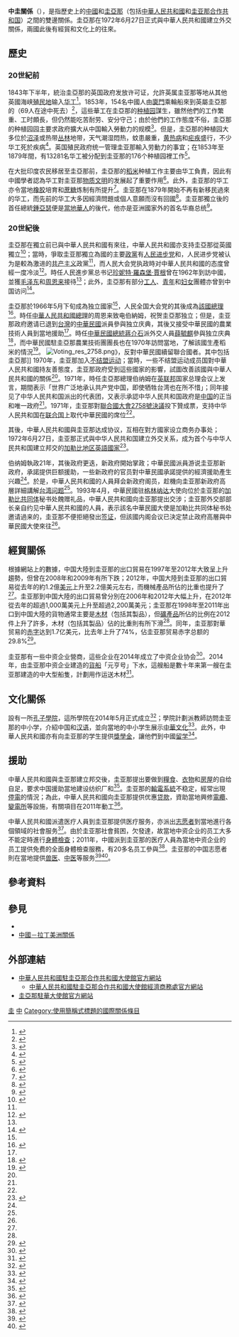 {{NoteTA|T=zh-cn:中圭关系;zh-hk:中圭關係;zh-tw:中蓋關係;|1=zh-cn:中圭;zh-hk:中圭;zh-tw:中蓋;|2=zh-cn:圭亚那;zh-hk:圭亞那;zh-tw:蓋亞那;|G1=地名}}

{{not|中華民國與蓋亞那關係}}

{{Infobox bilateral relations|中圭|中國|圭亞那
|map=China Guyana Locator.png
|mission1=[[中國駐圭亞那大使館|中國駐圭亞那大使館]]
|mission2=[[圭亞那駐華大使館|圭亞那駐華大使館]]
|envoytitle1=[[中國駐圭亞那大使列表|大使]]
|envoy1=[[郭海燕|郭海燕]]
|envoytitle2=[[圭亞那駐華大使列表|大使]]
|envoy2=[[周雅欣|周雅欣]]<ref>{{cite web |title = 驻华大使到任顺序及递交国书日期 |url = https://www.mfa.gov.cn/web/lbfw_673061/fgzl_673083/202201/t20220114_10495616.shtml |publisher = 中华人民共和国外交部 }}</ref>
}}

'''中圭關係'''（{{lang-en|China–Guyana relations}}），是指歷史上的[[中國歷史|中國]]和[[圭亞那歷史|圭亞那]]（包括[[中華人民共和國|中華人民共和國]]和[[圭亚那合作共和国|圭亚那合作共和国]]）之間的雙邊關係。圭亞那在1972年6月27日正式與中華人民共和國建立外交關係，兩國此後有經貿和文化上的往來。

== 歷史 ==
=== 20世紀前 ===
1843年下半年，統治圭亞那的英国政府发放许可证，允許英属圭亚那等地从其他英國海峡[[殖民地|殖民地]]输入[[华工|华工]]<ref>{{cite book|title=出国华工与清朝官员: 晚清时期中国对海外华人的保护(一八五一-一九一一年)|publisher=中国友誼出版社|year=1990}}</ref>{{Rp|91}}。1853年，154名中國人由[[廈門|廈門]]乘輪船來到英屬圭亞那的{{link-en|德梅拉拉|Demerara}}（69人在途中死去）<ref>{{cite web |title=美洲華人小史 |url=http://www.people.com.cn/BIG5/paper39/1187/178857.html |website=人民网 |accessdate=2015-08-25 |archiveurl=https://archive.is/20150825054018/http://www.people.com.cn/BIG5/paper39/1187/178857.html |archivedate=2015-08-25 |deadurl=no }}</ref>，這些華工在圭亞那的[[种植园|种植园]]謀生，雖然他們的工作繁重、工时頗長，但仍然能吃苦耐劳、安分守己；由於他們的工作態度不俗，圭亞那的种植园园主要求政府擴大从中国輸入勞動力的规模<ref>{{cite book|author1=周南京|title=华侨华人百科全书: 历史卷|publisher=中国华侨出版社|year=2002}}</ref>{{Rp|170}}。但是，圭亞那的种植园大多位於[[沼泽|沼泽]]或热带[[丛林|丛林]]地带，天气潮湿悶热，蚊患嚴重，[[黄热病|黄热病]]和[[疟疾|疟疾]]盛行，不少华工死於疾病<ref>{{cite book|author1=杨松 (编)|author2=杨卫华|title=世纪华人风云实录|volume=1|publisher=经济日报出版社|year=1998}}</ref>{{Rp|168}}。英国殖民政府统一管理圭亚那輸入劳動力的事宜；在1853年至1879年間，有13281名华工被分配到圭亚那的176个种植园裡工作<ref>{{cite book|author1=吴风斌|title=契约华工史|publisher=江西人民出版社|year=1988}}</ref>{{Rp|290}}。

在大批印度农民移居至圭亞那前，圭亞那的[[稻米|稻米]]种植工作主要由华工負責，因此有中國學者認為华工對圭亚那[[物质文明|物质文明]]的发展起了重要作用<ref>{{cite book|author1=李学勤|title=中华文化通志: 第10典. 中外文化交流|publisher=上海人民出版社}}</ref>{{Rp|243}}。此外，圭亚那的华工亦令當地[[橡胶|橡胶]]培育和[[蔗糖|蔗糖]]炼制有所提升<ref>{{cite book|title=中国秘密社会|volume=4|publisher=福建人民出版社|year=2002}}</ref>{{Rp|509}}。圭亚那在1879年開始不再有新移民過來的华工，而先前的华工大多因經濟問題或個人意願而沒有回國<ref>{{cite book|author1=李毅夫|author2=阮西湖|title=世界民族硏究|publisher=世界知识出版社|year=1984}}</ref>{{Rp|44}}。圭亚那獨立後的首任總統[[鍾亞瑟|鍾亞瑟]]便是[[圭亞那華人|當地華人]]的後代，他亦是亚洲國家外的首名华裔总统<ref>{{cite web |author1=王敏 (编) |title=你不知道的海外华裔领导人 |url=http://www.peopledaily-th.com/news.php?itemId=2443 |website=人民日报海外版泰国月刊 |accessdate=2015-08-27 |archiveurl=https://archive.is/20150827093358/http://www.peopledaily-th.com/news.php?itemId=2443 |archivedate=2015-08-27 |deadurl=no |date=2013-06-05 }}</ref>。

=== 20世紀後 ===
圭亞那在獨立前已與中華人民共和國有來往，中華人民共和國亦支持圭亞那從英國獨立<ref name=hands>{{cite book|author1=黄志良|title=新大陆的再发现: 周恩来与拉丁美洲|publisher=世界知识出版社|year=2004}}</ref>{{Rp|205}}；當時，爭取圭亚那獨立為國的主要[[政黨|政黨]]有[[人民进步党_(圭亚那)|人民进步党]]和{{link-en|人民全国大会党|People's National Congress}}，人民进步党被认为是較為激进的[[共产主义|共产主义]]政黨<ref name=hands/>{{Rp|205}}，而人民大会党执政時对中華人民共和國的态度曾經一度冷淡<ref name=hotncold>{{cite book|author1=裴坚章|title=中华人民共和国外交史: 1970-1978|publisher=世界知识出版社|year=1994}}</ref>{{Rp|432}}。時任人民進步黨总书记[[珍妮特·羅森堡·賈根|珍妮特·羅森堡·賈根]]曾在1962年到訪中國，並獲[[毛泽东|毛泽东]]和[[周恩来|周恩来]]接待<ref name=hands/>{{Rp|205}}；此外，圭亞那有部分[[工人|工人]]、[[青年|青年]]和[[妇女|妇女]]團體亦曾到中国访问<ref>{{cite book|author1=中華人民共和國外交部当代中国使节外交生涯编委会|title=当代中国使节外交生涯: 第五辑|publisher=世界知识出版社|year=1997}}</ref>。

圭亞那於1966年5月下旬成為独立國家<ref name=hotncold/>{{Rp|432}}，人民全国大会党的{{link-en|福布斯·伯納姆|Forbes Burnham}}其後成為[[圭亞那總理|該國總理]]<ref>{{cite web |author1=Rakesh Rampertab |title=Forbes Burnham |url=http://www.guyanaundersiege.com/Leaders/Burnham1.htm |website=GUYANA UNDER SIEGE |accessdate=2015-08-26 |archiveurl=https://archive.is/20140221011809/http://www.guyanaundersiege.com/Leaders/Burnham1.htm |archivedate=2014-02-21 |deadurl=no }}</ref>。時任[[中華人民共和國總理|中華人民共和國總理]]的周恩来致电伯納姆，祝贺圭亞那独立；但是，圭亚那政府邀请已退到[[台灣|台灣]]的[[中華民國|中華民國]]派員參與独立庆典，其後又接受中華民國的農業技術人員到當地援助<ref name=hotncold/>{{Rp|432}}。時任[[中華民國總統|中華民國總統]][[蔣介石|蔣介石]]派外交人員[[薛毓麒|薛毓麒]]參與独立庆典<ref>{{cite book|title=中華民國史事紀要|publisher=中華民國史料研究中心|year=1971|edition=初稿}}</ref>，而中華民國駐圭亞那農業技術團團長也在1970年訪問當地，了解該國生產稻米的情況<ref>{{cite book|author1=高松濤|year=1971|title=中華民國與新興國家之技術合作}}</ref>{{Rp|28}}。
[[File:Voting_res_2758.png|thumb]]》，反對中華民國續留聯合國者。其中包括圭亞那]]
1970年，圭亚那加入[[不结盟运动|不结盟运动]]；當時，一些不结盟运动成员国對中華人民共和國持友善態度，圭亚那政府受到這些國家的影響，試圖改善該國與中華人民共和國的關係<ref name=hotncold/>{{Rp|433}}。1971年，時任圭亞那總理伯纳姆在[[英联邦|英联邦]]国家总理会议上发言，期間表示「世界广泛地承认共产党中国，即使牺牲台湾也在所不惜」；同年接见了中华人民共和国派出的代表团，又表示{{link-en|圭亚那政治|Politics of Guyana|圭亚那政府}}承認中华人民共和国政府是[[中国|中国]]的正当和唯一政府<ref name=hotncold/>{{Rp|433}}。1971年，圭亚那對[[聯合國大會2758號決議|聯合國大會2758號決議]]投下贊成票，支持中华人民共和国在[[联合国|联合国]]上取代中華民國的席位<ref name=hotncold/>{{Rp|433}}。

其後，中華人民共和國與圭亚那达成协议，互相在對方國家设立商务办事处；1972年6月27日，圭亚那正式與中华人民共和国建立外交关系，成为首个与中华人民共和国建立邦交的[[加勒比地区|加勒比地区]][[英語國家|英語國家]]<ref>{{cite web |title=圭中关系 |url=http://www.guyanaembassybeijing.cn/newsch0.asp?type1=3 |website=圭亚那驻华大使馆 |accessdate=2015-08-26 |archiveurl=https://archive.is/20150826160535/http://www.guyanaembassybeijing.cn/newsch0.asp?type1=3 |archivedate=2015-08-26 |deadurl=no }}</ref>。

伯纳姆執政21年，其後政府更迭，新政府開始掌政；中華民國派員游说圭亚那新政府，承諾提供巨额援助，一些新政府的官员對中華民國承諾提供的經濟援助產生兴趣<ref name=hotncold/>{{Rp|394}}。於是，中華人民共和國的人員拜会新政府阁员，趁機向圭亚那新政府高層詳細講解[[台湾问题|台湾问题]]<ref name=hotncold/>{{Rp|394–395}}。1993年4月，中華民國驻[[格林纳达|格林纳达]]大使向位於圭亚那的[[加勒比共同体|加勒比共同体]]秘书处餽赠礼品，中華人民共和國向圭亚那提出交涉；圭亚那外交部部长亲自约见中華人民共和國的人員，表示該名中華民國大使是加勒比共同体秘书处邀请過来的，圭亚那不便拒絕發出[[签证|签证]]，但該國内阁会议已決定禁止政府高層與中華民國大使來往<ref name=hotncold/>{{Rp|395}}。

== 經貿關係 ==
{{Gallery
|title=中国－圭亚那貿易（1995年至2012年）
|width=300
|height=250
|align=center
|lines=1
|File:中国出口到圭亚那的产品 (1995 - 2012).png|中国大陸到圭亚那的出口貿易<ref name=tradea>{{cite web|author=Alexander Simoes|title=产品中国出口到圭亚那 (1995 - 2012)|url=https://atlas.media.mit.edu/zh/explore/stacked/hs/export/chn/guy/show/1995.2012/|publisher=Observatory of Economic Complexity|accessdate=2015-08-27}}</ref>
|File:圭亚那出口到中国的产品 (1995 - 2012).png|圭亚那到中国大陸的出口貿易<ref name=tradeb>{{cite web|author=Alexander Simoes|title=产品圭亚那出口到中国 (1995 - 2012)|url=https://atlas.media.mit.edu/zh/explore/stacked/hs/export/guy/chn/show/1995.2012/|publisher=Observatory of Economic Complexity|accessdate=2015-08-27}}</ref>
}}
根據{{link-en|經濟複雜性研究中心|The Observatory of Economic Complexity}}網站上的數據，中国大陸到圭亚那的出口貿易在1997年至2012年大致呈上升趨勢，但曾在2008年和2009年有所下跌；2012年，中国大陸到圭亚那的出口貿易從去年的約1.2億[[美元|美元]]上升至2.2億美元左右，而機械產品所佔的比重也提升了<ref name=tradea/>。圭亚那到中国大陸的出口貿易曾分別在2006年和2012年大幅上升，在2012年從去年的超過1,000萬美元上升至超過2,200萬美元；圭亚那在1998年至2011年出口到中国大陸的貨物通常主要是[[木材|木材]]（包括其製品），但[[礦產|礦產品]]所佔的比例在2012件上升了許多，木材（包括其製品）佔的比重則有所下滑<ref name=tradeb/>。同年，圭亚那對華贸易的[[赤字|赤字]]达到1.7亿美元，比去年上升了74%，佔圭亚那贸易赤字总额的29.8%<ref>{{cite web |title=2012年中圭双边贸易增长86.7% |url=http://gy.mofcom.gov.cn/article/zxhz/jcsj/201305/20130500145161.shtml |website=中华人民共和国驻圭亚那大使馆经济商务参赞处经商参处 |accessdate=2015-08-27 |archiveurl=https://archive.is/20150827052917/http://gy.mofcom.gov.cn/article/zxhz/jcsj/201305/20130500145161.shtml |archivedate=2015-08-27 |deadurl=no }}</ref>。

圭亚那有一些中资企业營商，這些企业在2014年成立了中资企业协会<ref>{{cite web |title=张利民大使出席圭亚那中资企业协会成立庆典 |url=http://gy.china-embassy.org/chn/sgxw/t1119765.htm |website=中华人民共和国驻圭亚那合作共和国大使馆 |accessdate=2015-08-27 |archiveurl=https://archive.is/20150827070418/http://gy.china-embassy.org/chn/sgxw/t1119765.htm |archivedate=2015-08-27 |deadurl=no |date=2014-01-17 }}</ref>。2014年，由圭亚那中资企业建造的[[貨船|貨船]]「元亨号」下水，這艘船是數十年来第一艘在圭亚那建造的中大型船隻，計劃用作运送木材<ref>{{cite web |title=中国公司在圭亚那首建船只下水 |url=http://gy.mofcom.gov.cn/article/catalog/zgqy/201403/20140300507266.shtml |website=中华人民共和国驻圭亚那大使馆经济商务参赞处经商参处 |accessdate=2015-08-27 |archiveurl=https://archive.is/20150827061543/http://gy.mofcom.gov.cn/article/catalog/zgqy/201403/20140300507266.shtml |archivedate=2015-08-27 |deadurl=no |date=2014-03-04 }}</ref>。

== 文化關係 ==
{{link-en|圭亚那大学|University of Guyana}}設有一所[[孔子學院|孔子學院]]，這所學院在2014年5月正式成立<ref>{{cite web |title=圭亚那大学孔子学院揭牌 |url=http://gy.chineseembassy.org/chn/sgxw/t1158339.htm |website=中华人民共和国驻圭亚那合作共和国大使馆 |accessdate=2015-08-27 |archiveurl=https://archive.is/20150827072535/http://gy.chineseembassy.org/chn/sgxw/t1158339.htm |archivedate=2015-08-27 |deadurl=no |date=2014-05-22 }}</ref>；學院計劃派教師訪問圭亚那的中小学，介紹中国和[[汉语|汉语]]，並向當地的中小学生展示[[中華文化|中華文化]]<ref>{{cite web |title=圭亚那大学孔子学院启动中小学走访第一站 |url=http://ciug.uog.edu.gy/zh-hans/news/%E5%9C%AD%E4%BA%9A%E9%82%A3%E5%A4%A7%E5%AD%A6%E5%AD%94%E5%AD%90%E5%AD%A6%E9%99%A2%E5%90%AF%E5%8A%A8%E4%B8%AD%E5%B0%8F%E5%AD%A6%E8%B5%B0%E8%AE%BF%E7%AC%AC%E4%B8%80%E7%AB%99 |website=圭亚那大学孔子学院 |accessdate=2015-08-27 |archiveurl=https://archive.is/20150827072634/http://ciug.uog.edu.gy/zh-hans/news/%E5%9C%AD%E4%BA%9A%E9%82%A3%E5%A4%A7%E5%AD%A6%E5%AD%94%E5%AD%90%E5%AD%A6%E9%99%A2%E5%90%AF%E5%8A%A8%E4%B8%AD%E5%B0%8F%E5%AD%A6%E8%B5%B0%E8%AE%BF%E7%AC%AC%E4%B8%80%E7%AB%99 |archivedate=2015-08-27 |deadurl=yes }}</ref>。此外，中華人民共和國亦有向圭亚那的学生提供[[獎學金|獎學金]]，讓他們到中國[[留学|留学]]<ref>{{cite web |title=中国政府奖学金颁发仪式在圭亚那首都乔治敦举行 |url=http://www.mfa.gov.cn/chn//pds/gjhdq/gj/nmz/1206_6/1206x2/t853544.htm |website=中华人民共和国外交部 |accessdate=2015-08-27 |archiveurl=https://archive.is/20150827073756/http://www.mfa.gov.cn/chn//pds/gjhdq/gj/nmz/1206_6/1206x2/t853544.htm |archivedate=2015-08-27 |deadurl=no |date=2011-08-31 }}</ref>。

== 援助 ==
中華人民共和國與圭亚那建立邦交後，圭亚那提出要做到[[食物|糧食]]、[[衣物|衣物]]和[[房屋|房屋]]的自给自足，要求中国援助當地建设纺织厂和{{link-en|製磚廠|Brickworks}}<ref>{{cite book|title=广东省志: 建材工业志|publisher=廣东人民出版社|year=2004}}</ref>{{Rp|125}}。圭亚那的[[輸電系統|輸電系統]]不稳定，經常出現[[停電|停電]]的情況；為此，中華人民共和國向圭亚那提供优惠[[贷款|贷款]]，資助當地興修[[電纜|電纜]]、[[變電所|變電所]]等設施，有關項目在2011年動工<ref>{{cite web |title=圭亚那举行中国对圭亚那优惠贷款输变电项目开工典礼 |url=http://gy.mofcom.gov.cn/article/zxhz/zhxm/201108/20110807710364.shtml |website=中华人民共和国驻圭亚那大使馆经济商务参赞处经商参处 |accessdate=2015-08-27 |archiveurl=https://archive.is/20150827082017/http://gy.mofcom.gov.cn/article/zxhz/zhxm/201108/20110807710364.shtml |archivedate=2015-08-27 |deadurl=no |date=2011-08-25 }}</ref>。

中華人民共和國派遣医疗人員到圭亚那提供医疗服务，亦派出[[志愿者|志愿者]]到當地進行各個領域的社會服务<ref>{{cite web |title=黄少文参赞陪同张君高大使赴援圭机构住所慰问援圭医疗队和志愿者 |url=http://gy.mofcom.gov.cn/article/catalog/xgjg/201002/20100206785948.shtml |website=中华人民共和国驻圭亚那大使馆经济商务参赞处经商参处 |accessdate=2015-08-27 |archiveurl=https://archive.is/20150827090713/http://gy.mofcom.gov.cn/article/catalog/xgjg/201002/20100206785948.shtml |archivedate=2015-08-27 |deadurl=no |date=2010-02-13 }}</ref>。由於圭亚那社會貧困，{{link-en|医疗產業|Health care industry}}欠發達，故當地中资企业的员工大多不能定時進行[[身體檢查|身體檢查]]；2011年，中國派到圭亚那的医疗人員為當地中资企业的员工提供免费的全面身體檢查服務，有20多名员工參與<ref>{{cite web |title=深入开展创先争优活动 积极组织援圭医疗队为中资企业员工体检 |url=http://gy.mofcom.gov.cn/article/catalog/zgqy/201105/20110507571600.shtml |website=中华人民共和国驻圭亚那大使馆经济商务参赞处经商参处 |accessdate=2015-08-27 |archiveurl=https://archive.is/20150827091910/http://gy.mofcom.gov.cn/article/catalog/zgqy/201105/20110507571600.shtml |archivedate=2015-08-27 |deadurl=no }}</ref>。圭亚那的中国志愿者則在當地提供[[兽医|兽医]]、[[中医|中医]]等服务<ref>{{cite web |title=我在圭亚那当兽医（中国青年志愿者在海外(41)） |url=http://paper.people.com.cn/rmrbhwb/html/2007-11/12/content_31131946.htm |website=人民網 |accessdate=2015-08-27 |archiveurl=https://archive.is/20150827092822/http://paper.people.com.cn/rmrbhwb/html/2007-11/12/content_31131946.htm |archivedate=2015-08-27 |deadurl=yes }}</ref><ref>{{cite web |title=我在圭亚那当中医（中国青年志愿者在海外(42)）(图) |url=http://news.sohu.com/20071119/n253325837.shtml |website=搜狐新闻 |accessdate=2015-08-27 |archiveurl=https://archive.is/20150827092909/http://news.sohu.com/20071119/n253325837.shtml |archivedate=2015-08-27 |deadurl=no }}</ref>。

== 參考資料 ==
{{Reflist|2}}

== 參見 ==
{{Portal box|國際關係|中國|中華人民共和國|蓋亞那|image4=Flag of Guyana.svg}}
* {{link-en|圭亞那外交|Foreign relations of Guyana}}
* [[中國－拉丁美洲關係|中國－拉丁美洲關係]]

== 外部連結 ==
* [http://gy.china-embassy.gov.cn/chn/ 中華人民共和國駐圭亞那合作共和國大使館官方網站]{{zh-cn icon}}{{en icon}}
** [http://gy.mofcom.gov.cn/ 中華人民共和國駐圭亞那合作共和國大使館經濟商務處官方網站]{{zh-cn icon}}
* [https://web.archive.org/web/20150923132802/http://www.guyanaembassybeijing.cn/indexch.asp 圭亞那駐華大使館官方網站]{{zh-cn icon}}{{en icon}}

{{中華人民共和國外交}}
{{圭亞那外交}}
[[Category:中國與美洲國家關係|圭]]
[[Category:圭亞那雙邊關係|中]]
[[Category:使用簡稱式標題的國際關係條目|Category:使用簡稱式標題的國際關係條目]]